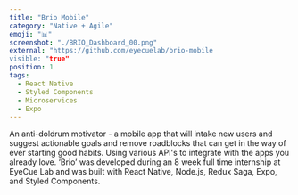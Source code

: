 ```yaml
---
title: "Brio Mobile"
category: "Native + Agile"
emoji: "📊"
screenshot: "./BRIO_Dashboard_00.png"
external: "https://github.com/eyecuelab/brio-mobile
visible: "true"
position: 1
tags:
  - React Native
  - Styled Components
  - Microservices
  - Expo
---
```


An anti-doldrum motivator - a mobile app that will intake new users and suggest actionable goals and remove roadblocks that can get in the way of ever starting good habits. Using various API's to integrate with the apps you already love. ‘Brio’ was developed during an 8 week full time internship at EyeCue Lab and was built with React Native, Node.js, Redux Saga, Expo, and Styled Components.

